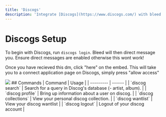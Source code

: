 ```yaml
---
title: 'Discogs'
description: 'Integrate [Discogs](https://www.discogs.com/) with bleed.'
---
```

# Discogs Setup
To begin with Discogs, run `discogs login`. Bleed will then direct message you. Ensure direct messages are enabled otherwise this wont work!

Once you have recieved this dm, click "here" on the embed. This will take you to a connect application page on Discogs, simply press "allow access"
<Frame type="glass">
  <img src="https://i.imgur.com/bhrGVXO.png"/>
</Frame>
## Commands
| Command | Usage |
| --------- | ------ |
| `discog search` | Search for a query in Discog's database (- artist, album). |
| `discog profile` | Bring up information about a user on discog. |
| `discog collections` | View your personal discog collection. |
| `discog wantlist` | View your discog wantlist |
| `discog logout` | Logout of your discog account |

